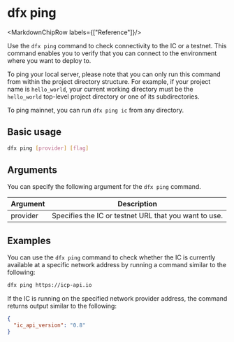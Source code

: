 
# dfx ping

<MarkdownChipRow labels={["Reference"]}/>

Use the `dfx ping` command to check connectivity to the IC or a testnet. This command enables you to verify that you can connect to the environment where you want to deploy to.

To ping your local server, please note that you can only run this command from within the project directory structure. For example, if your project name is `hello_world`, your current working directory must be the `hello_world` top-level project directory or one of its subdirectories.

To ping mainnet, you can run `dfx ping ic` from any directory.

## Basic usage

``` bash
dfx ping [provider] [flag]
```

## Arguments

You can specify the following argument for the `dfx ping` command.

| Argument | Description                                                   |
|----------|---------------------------------------------------------------|
| provider | Specifies the IC or testnet URL that you want to use. |

## Examples

You can use the `dfx ping` command to check whether the IC is currently available at a specific network address by running a command similar to the following:

``` bash
dfx ping https://icp-api.io
```

If the IC is running on the specified network provider address, the command returns output similar to the following:

```json
{
  "ic_api_version": "0.8"
}
```